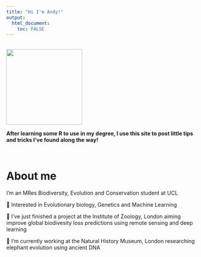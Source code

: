 ```yaml
---
title: "Hi I'm Andy!"
output: 
  html_document:
    toc: FALSE
---
```



<br>
<img src="Images/IMG_2059.png" width="200">


**After learning some R to use in my degree, I use this site to post little tips and tricks I've found along the way!**

<br>

# About me

I'm an MRes Biodiversity, Evolution and Conservation student at UCL

🧬 Interested in Evolutionary biology, Genetics and Machine Learning

🌱 I've just finished a project at the Institute of Zoology, London aiming improve global biodivesity loss predictions using remote sensing and deep learning

🐘 I’m currently working at the Natural History Museum, London researching elephant evolution using ancient DNA

